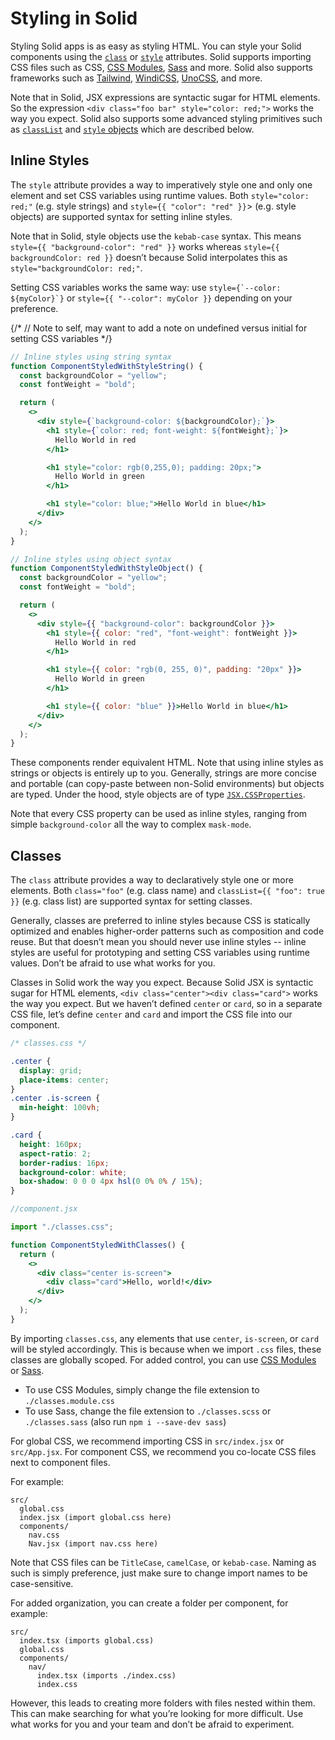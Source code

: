 # Styling in Solid

Styling Solid apps is as easy as styling HTML. You can style your Solid components using the [`class`](/how-to-guides/styling-in-solid/#classes) or [`style`](/how-to-guides/styling-in-solid/#inline-styles) attributes. Solid supports importing CSS files such as CSS, [CSS Modules](/how-to-guides/styling-in-solid/css-modules-and-sass), [Sass](/how-to-guides/styling-in-solid/css-modules-and-sass/#sass) and more. Solid also supports frameworks such as [Tailwind](TODO), [WindiCSS](TODO), [UnoCSS](TODO), and more.

Note that in Solid, JSX expressions are syntactic sugar for HTML elements. So the expression `<div class="foo bar" style="color: red;">` works the way you expect. Solid also supports some advanced styling primitives such as [`classList`](TODO) and [`style` objects](TODO) which are described below.

## Inline Styles

The `style` attribute provides a way to imperatively style one and only one element and set CSS variables using runtime values. Both `style="color: red;"` (e.g. style strings) and `style={{ "color": "red" }}`> (e.g. style objects) are supported syntax for setting inline styles.

Note that in Solid, style objects use the `kebab-case` syntax. This means `style={{ "background-color": "red" }}` works whereas `style={{ backgroundColor: red }}` doesn’t because Solid interpolates this as `style="backgroundColor: red;"`.

Setting CSS variables works the same way: use `` style={`--color: ${myColor}`} `` or `style={{ "--color": myColor }}` depending on your preference.

{/* // Note to self, may want to add a note on undefined versus initial for setting CSS variables */}

```jsx
// Inline styles using string syntax
function ComponentStyledWithStyleString() {
  const backgroundColor = "yellow";
  const fontWeight = "bold";

  return (
    <>
      <div style={`background-color: ${backgroundColor};`}>
        <h1 style={`color: red; font-weight: ${fontWeight};`}>
          Hello World in red
        </h1>

        <h1 style="color: rgb(0,255,0); padding: 20px;">
          Hello World in green
        </h1>

        <h1 style="color: blue;">Hello World in blue</h1>
      </div>
    </>
  );
}

// Inline styles using object syntax
function ComponentStyledWithStyleObject() {
  const backgroundColor = "yellow";
  const fontWeight = "bold";

  return (
    <>
      <div style={{ "background-color": backgroundColor }}>
        <h1 style={{ color: "red", "font-weight": fontWeight }}>
          Hello World in red
        </h1>

        <h1 style={{ color: "rgb(0, 255, 0)", padding: "20px" }}>
          Hello World in green
        </h1>

        <h1 style={{ color: "blue" }}>Hello World in blue</h1>
      </div>
    </>
  );
}
```

These components render equivalent HTML. Note that using inline styles as strings or objects is entirely up to you. Generally, strings are more concise and portable (can copy-paste between non-Solid environments) but objects are typed. Under the hood, style objects are of type [`JSX.CSSProperties`](TODO).

Note that every CSS property can be used as inline styles, ranging from simple `background-color` all the way to complex `mask-mode`.

## Classes

The `class` attribute provides a way to declaratively style one or more elements. Both `class="foo"` (e.g. class name) and `classList={{ "foo": true }}` (e.g. class list) are supported syntax for setting classes.

Generally, classes are preferred to inline styles because CSS is statically optimized and enables higher-order patterns such as composition and code reuse. But that doesn’t mean you should never use inline styles -- inline styles are useful for prototyping and setting CSS variables using runtime values. Don’t be afraid to use what works for you.

Classes in Solid work the way you expect. Because Solid JSX is syntactic sugar for HTML elements, `<div class="center"><div class="card">` works the way you expect. But we haven’t defined `center` or `card`, so in a separate CSS file, let’s define `center` and `card` and import the CSS file into our component.

```css
/* classes.css */

.center {
  display: grid;
  place-items: center;
}
.center .is-screen {
  min-height: 100vh;
}

.card {
  height: 160px;
  aspect-ratio: 2;
  border-radius: 16px;
  background-color: white;
  box-shadow: 0 0 0 4px hsl(0 0% 0% / 15%);
}
```

```jsx
//component.jsx

import "./classes.css";

function ComponentStyledWithClasses() {
  return (
    <>
      <div class="center is-screen">
        <div class="card">Hello, world!</div>
      </div>
    </>
  );
}
```

By importing `classes.css`, any elements that use `center`, `is-screen`, or `card` will be styled accordingly. This is because when we import `.css` files, these classes are globally scoped. For added control, you can use [CSS Modules](/how-to-guides/styling-in-solid/css-modules-and-sass) or [Sass](/how-to-guides/styling-in-solid/css-modules-and-sass/#sass).

- To use CSS Modules, simply change the file extension to `./classes.module.css`
- To use Sass, change the file extension to `./classes.scss` or `./classes.sass` (also run `npm i --save-dev sass`)

For global CSS, we recommend importing CSS in `src/index.jsx` or `src/App.jsx`. For component CSS, we recommend you co-locate CSS files next to component files.

For example:

```
src/
  global.css
  index.jsx (import global.css here)
  components/
    nav.css
    Nav.jsx (import nav.css here)
```

Note that CSS files can be `TitleCase`, `camelCase`, or `kebab-case`. Naming as such is simply preference, just make sure to change import names to be case-sensitive.

For added organization, you can create a folder per component, for example:

```
src/
  index.tsx (imports global.css)
  global.css
  components/
    nav/
      index.tsx (imports ./index.css)
      index.css
```

However, this leads to creating more folders with files nested within them. This can make searching for what you’re looking for more difficult. Use what works for you and your team and don’t be afraid to experiment.

